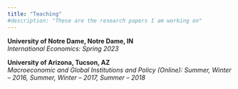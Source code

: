 ```yaml
---
title: "Teaching"
#description: "These are the research papers I am working on"
---
```


**University of Notre Dame, Notre Dame, IN**\
*International Economics: Spring 2023*

**University of Arizona, Tucson, AZ**\
*Macroeconomic and Global Institutions and Policy (Online): Summer, Winter – 2016, Summer, Winter – 2017, Summer – 2018*\
